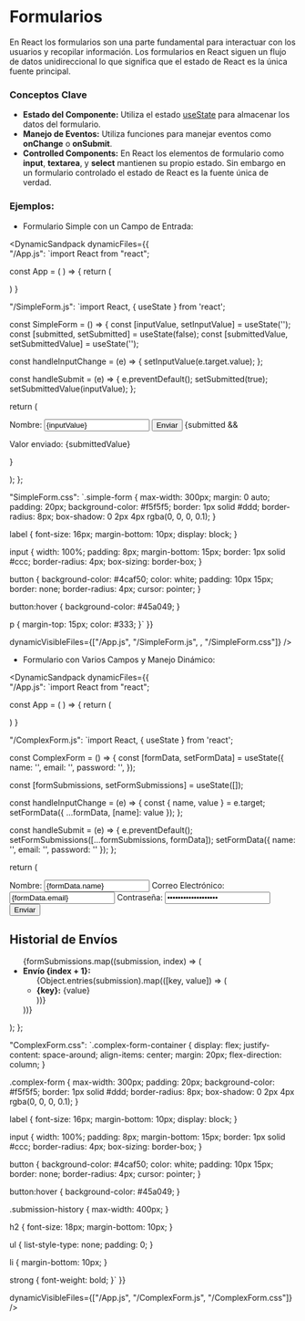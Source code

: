 
# Formularios

En React los formularios son una parte fundamental para interactuar con los usuarios y recopilar información. 
Los formularios en React siguen un flujo de datos unidireccional lo que significa que el estado de React es la única fuente principal. 

### Conceptos Clave

- **Estado del Componente:** Utiliza el estado [useState](/docs/conceptos-de-react-04-hooks--docs) para almacenar los datos del formulario.
- **Manejo de Eventos:** Utiliza funciones para manejar eventos como **onChange** o **onSubmit**.
- **Controlled Components:** En React los elementos de formulario como **input**, **textarea**, y **select** mantienen su propio estado. 
Sin embargo en un formulario controlado el estado de React es la fuente única de verdad.

### Ejemplos:
-  Formulario Simple con un Campo de Entrada:

<DynamicSandpack
dynamicFiles={{    
"/App.js": 
`import React from "react";

 const App = ( ) => {
   return (
    <div>
      <SimpleForm />
    </div>
  ) 
 }


"/SimpleForm.js":
`import React, { useState } from 'react';

const SimpleForm = () => {
  const [inputValue, setInputValue] = useState('');
  const [submitted, setSubmitted] = useState(false);
  const [submittedValue, setSubmittedValue] = useState('');

  const handleInputChange = (e) => {
    setInputValue(e.target.value);
  };

  const handleSubmit = (e) => {
    e.preventDefault();
    setSubmitted(true);
    setSubmittedValue(inputValue);
  };

  return (
    <form className="simple-form" onSubmit={handleSubmit}>
      <label htmlFor="nameInput">
        Nombre:
        <input
          id="nameInput"
          type="text"
          value={inputValue}
          onChange={handleInputChange}
        />
      </label>
      <button type="submit">Enviar</button>
      {submitted && <p>Valor enviado: {submittedValue}</p>}
    </form>
  );
};


"SimpleForm.css":
`.simple-form {
  max-width: 300px;
  margin: 0 auto;
  padding: 20px;
  background-color: #f5f5f5;
  border: 1px solid #ddd;
  border-radius: 8px;
  box-shadow: 0 2px 4px rgba(0, 0, 0, 0.1);
}

label {
  font-size: 16px;
  margin-bottom: 10px;
  display: block;
}

input {
  width: 100%;
  padding: 8px;
  margin-bottom: 15px;
  border: 1px solid #ccc;
  border-radius: 4px;
  box-sizing: border-box;
}

button {
  background-color: #4caf50;
  color: white;
  padding: 10px 15px;
  border: none;
  border-radius: 4px;
  cursor: pointer;
}

button:hover {
  background-color: #45a049;
}

p {
  margin-top: 15px;
  color: #333;
}`
  }}
  
  dynamicVisibleFiles={["/App.js", "/SimpleForm.js", , "/SimpleForm.css"]}
/>

- Formulario con Varios Campos y Manejo Dinámico:

<DynamicSandpack
dynamicFiles={{    
"/App.js": 
`import React from "react";

 const App = ( ) => {
   return (
    <div>
      <ComplexForm />
    </div>
  ) 
 }


"/ComplexForm.js":
`import React, { useState } from 'react';

const ComplexForm = () => {
  const [formData, setFormData] = useState({
    name: '',
    email: '',
    password: '',
  });

  const [formSubmissions, setFormSubmissions] = useState([]);

  const handleInputChange = (e) => {
    const { name, value } = e.target;
    setFormData({ ...formData, [name]: value });
  };

  const handleSubmit = (e) => {
    e.preventDefault();
    setFormSubmissions([...formSubmissions, formData]);
    setFormData({ name: '', email: '', password: '' });
  };

  return (
    <div className="complex-form-container">
      <form onSubmit={handleSubmit} className="complex-form">
        <label htmlFor="nameInput">
          Nombre:
          <input
            id="nameInput"
            type="text"
            name="name"
            value={formData.name}
            onChange={handleInputChange}
          />
        </label>
        <label htmlFor="emailInput">
          Correo Electrónico:
          <input
            id="emailInput"
            type="email"
            name="email"
            value={formData.email}
            onChange={handleInputChange}
          />
        </label>
        <label htmlFor="passwordInput">
          Contraseña:
          <input
            id="passwordInput"
            type="password"
            name="password"
            value={formData.password}
            onChange={handleInputChange}
          />
        </label>
        <button type="submit">Enviar</button>
      </form>
      <div className="submission-history">
        <h2>Historial de Envíos</h2>
        <ul>
          {formSubmissions.map((submission, index) => (
            <li key={index}>
              <strong>Envío {index + 1}:</strong>
              <ul>
                {Object.entries(submission).map(([key, value]) => (
                  <li key={key}>
                    <strong>{key}:</strong> {value}
                  </li>
                ))}
              </ul>
            </li>
          ))}
        </ul>
      </div>
    </div>
  );
};


"ComplexForm.css":
`.complex-form-container {
  display: flex;
  justify-content: space-around;
  align-items: center;
  margin: 20px;
  flex-direction: column;
}

.complex-form {
  max-width: 300px;
  padding: 20px;
  background-color: #f5f5f5;
  border: 1px solid #ddd;
  border-radius: 8px;
  box-shadow: 0 2px 4px rgba(0, 0, 0, 0.1);
}

label {
  font-size: 16px;
  margin-bottom: 10px;
  display: block;
}

input {
  width: 100%;
  padding: 8px;
  margin-bottom: 15px;
  border: 1px solid #ccc;
  border-radius: 4px;
  box-sizing: border-box;
}

button {
  background-color: #4caf50;
  color: white;
  padding: 10px 15px;
  border: none;
  border-radius: 4px;
  cursor: pointer;
}

button:hover {
  background-color: #45a049;
}

.submission-history {
  max-width: 400px;
}

h2 {
  font-size: 18px;
  margin-bottom: 10px;
}

ul {
  list-style-type: none;
  padding: 0;
}

li {
  margin-bottom: 10px;
}

strong {
  font-weight: bold;
}`
}}
  
  dynamicVisibleFiles={["/App.js", "/ComplexForm.js", "/ComplexForm.css"]}
/>